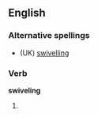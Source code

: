 ==English==

===Alternative spellings===
* (UK) [[swivelling]]

===Verb===
'''swiveling'''

# {{US}} {{present participle of|[[swivel]]}}